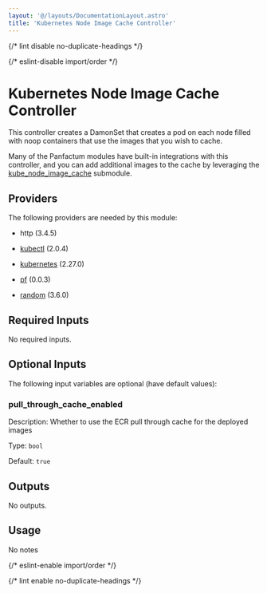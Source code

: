 ```yaml
---
layout: '@/layouts/DocumentationLayout.astro'
title: 'Kubernetes Node Image Cache Controller'
---
```



{/* lint disable no-duplicate-headings */}

{/* eslint-disable import/order */}

<ModuleHeader
  name="kube_node_image_cache_controller"
  sourceHref="https://github.com/Panfactum/stack/tree/__PANFACTUM_VERSION_EDGE__/packages/infrastructure/kube_node_image_cache_controller"
  status="stable"
  type="direct"
/>

# Kubernetes Node Image Cache Controller

This controller creates a DamonSet that creates a pod on each node filled with noop containers that use the images
that you wish to cache.

Many of the Panfactum modules have built-in integrations with this controller, and you can add additional
images to the cache by leveraging the [kube_node_image_cache](/docs/edge/reference/infrastructure-modules/submodule/kubernetes/kube_node_image_cache) submodule.

## Providers

The following providers are needed by this module:

- http (3.4.5)

- [kubectl](https://registry.terraform.io/providers/alekc/kubectl/2.0.4/docs) (2.0.4)

- [kubernetes](https://registry.terraform.io/providers/hashicorp/kubernetes/2.27.0/docs) (2.27.0)

- [pf](https://registry.terraform.io/providers/panfactum/pf/0.0.3/docs) (0.0.3)

- [random](https://registry.terraform.io/providers/hashicorp/random/3.6.0/docs) (3.6.0)

## Required Inputs

No required inputs.

## Optional Inputs

The following input variables are optional (have default values):

### pull_through_cache_enabled

Description: Whether to use the ECR pull through cache for the deployed images

Type: `bool`

Default: `true`

## Outputs

No outputs.

## Usage

No notes

{/* eslint-enable import/order */}

{/* lint enable no-duplicate-headings */}
